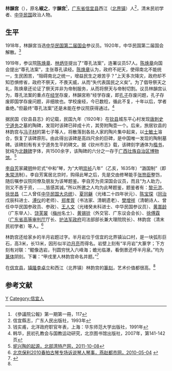 {{Infobox Officeholder
|姓名=林韻宮
|圖像=File:林韻宮.jpg
|圖像大小=200px
|圖像說明=  
|字    = 
|號    = 
|別名    = 
|出生日期 = 
|出生地點 = 
|逝世日期 = 
|逝世地點 = 
|死因    = 
|墓地    = 
|籍貫    = 
|政黨    = 
|parents  = 
|配偶   =
|伴侶    = 
|relatives  =  
|children  =  
|著作    = 
|past    = 
}}
'''林韻宫'''（{{bd|？||？|}}），原名'''椒之'''，字'''韻宫'''<ref>《參議院公報》第一期第一冊，117</ref>，[[广东省|广东省]][[信宜县|信宜县]]西江（[[北界镇_(信宜市)|北界镇]]）人<ref name=xin>信宜縣志，广东人民出版社，1993年</ref>，清末民初学者、[[中华民国|中华民国]]政治人物。

==生平==
1918年，林韻宮当选[[中华民国第二届国会|中华民国第二届国会]]参议员。1920年，中华民国第二届国会解散。<ref>钱实甫，北洋政府职官年表，上海：华东师范大学出版社，1991年</ref>

1919年，参议院[[陈焕章|陈焕章]]、[[林炳华|林炳华]]提出了“尊孔法案”，连署议员57人。[[陈焕章|陈焕章]]向国会提出“尊孔法案”，主张尊孔读经。[[陈焕章|陈焕章]]认为，政府不祀天，使得南北不能统一，生民困苦，“阻碍南北之统一，增益民生之艰苦乎？”上天多次降灾，政府却不知恐惧修省，政府不祭天，不畏天威，从而“失代表国民之义矣”。为了倡导祭天之礼，陈焕章还论证了祭天并非为帝制服务，从而将祭天与帝制切割。议员林韻宫认为，尊孔法案的重点在[[经学|经学]]存废，林韻宮称“经学存废，即[[孔子|孔子]]存废问题，孔子存废即国学存废问题，非细故也。学校废经，今已数稔，循此不复，十年以后，学者垂绝。”但最终“尊孔法案”还是未能在参议院获得通过。<ref>韩华，民初孔教会与国教运动研究，北京图书馆出版社，2007年，第141-142页</ref>

据民国《钦县县志》的记载，民国九年（1920年）在[[钦县|钦县]]城东平心村发现[[唐朝|唐]][[刺史|刺史]][[宁道务|宁道务]]之墓的陶碑，发现时该碑已碎成十片，其旁附陶壶一个。后来，旅居钦县的林韵宫与[[冯子材|冯子材]]的第七子等人，将散落到各处人家的陶片集中起来，以[[士敏土|士敏土]]溶合，恢复了该碑原形。由此得出该碑是高四尺余的巨碑，是中国唯一发现的陶制墓碑。该碑刻有有关宁道务生平的碑文。据《钦州市志》载，该碑刻字通体为[[楷书|楷书]]，犹纯为[[魏碑|北魏碑]]字体，共1500余字，该陶碑的六分之一存于[[广西壮族自治区博物馆|广西壮族自治区博物馆]]。<ref>[http://www.bbwhao.com/article.php?id=123 坭兴陶的起源，北部湾特产网，2011-10-08]{{dead link|date=2018年3月 |bot=InternetArchiveBot |fix-attempted=yes }}</ref>

[[李自芳|李自芳]]家藏[[明朝|明]]仲尼式“中和”琴，为“大明[[崇祯|崇祯]]八年”（乙亥，1635年）“潞国制”（即[[朱常淓|朱常淓]]制）。李自芳寓居北京时，购得此琴之后，先是交由修琴能手[[张笏臣|张笏臣]]整饬，随后嘱参议院同僚及朋友为该琴题鉴。李自芳为资深国会议员，而且“为人助力，则又不吝于资，……,皆感其诚。”所以所邀之人均为此琴题鉴，题鉴者有：[[黎元洪|黎元洪]]、[[徐世昌|徐世昌]]（二人曾任[[中华民国大总统|中华民国大总统]]）、[[夏同龢|夏同龢]]（光绪二十四年状元）、[[陈宝琛|陈宝琛]]（[[同治|同治]]戊辰科进士、[[溥仪|溥仪]]的老师）、[[郑孝胥|郑孝胥]]（书法家、清朝遗老）、[[樊增祥|樊增祥]]（清朝诗人、曾任中华民国参政员、参政）、[[王人文|王人文]]（光绪癸未科进士、中华民国参议员）、[[黄嵩龄|黄嵩龄]]（广东举人）、[[饶芙裳|饶芙裳]]（[[梅州|梅州]]名士）、[[黄锡铨|黄锡铨]]（外交官、广东议会会长）、[[徐傅霖|徐傅霖]]（[[广东省高等审判厅|广东省高等审判厅]]厅长、[[护法军政府|护法军政府]]司法部部长兼大理院院长）、林韵宫（清末民初学者）等人。<ref>[http://jc.yzdsb.com.cn/system/2010/05/03/010470609_01.shtml 北京保利2010春拍古琴专场诉说琴人琴事，燕赵都市网，2010-05-04] {{webarchive|url=https://web.archive.org/web/20160304084513/http://jc.yzdsb.com.cn/system/2010/05/03/010470609_01.shtml |date=2016-03-04 }}</ref>

林韵宫还给家乡的半月岩题过字。半月岩位于信宜的北界镇汕口村，是一块弧形巨石，高3米，长13米，因形似半边[[月亮|月亮]]而得名。岩壁上刻有“半月岩”大篆字；下方刻有对联：“鲲像选岩，刊圆穷恍入六峰海；蟾光临瀑，看倒景还呼半月泉。”均为[[篆体|篆体]]阴刻。下署：“甲戌里人林韵宫命名并题。”<ref name=nfw>{{Cite web |url=http://news.southcn.com/dishi/maoming/content/2012-10/19/content_56504549.htm |title=寻美丽乡村 唱最美村歌，南方网，2012-10-19 |access-date=2013-05-29 |archive-date=2016-03-04 |archive-url=https://web.archive.org/web/20160304200337/http://news.southcn.com/dishi/maoming/content/2012-10/19/content_56504549.htm |dead-url=no }}</ref>

在[[信宜县|信宜县]]，[[镇隆镇|镇隆]][[李卓立|李卓立]]和西江（北界镇）林韵宫的[[篆刻|篆刻]]，艺术价值都很高。<ref name=xin/>

==参考文献==
{{reflist}}
{{中華民國第二屆國會參議院議員}}
[[Category:林姓|Y]]
[[Category:信宜人|Category:信宜人]]